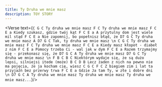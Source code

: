 ```yaml
---
title: Ty Druha we mnie masz
description: TOY STORY
---
```



<Verse text={`
C G C
Ty druha we mnie masz
F C
Ty druha we mnie masz
F C E a
Kiedy szukasz, gdzie twój kąt
F C E a
A przytulny dom jest wiele mil stąd
F C E a
Nie zapomnij, bo popełnisz błąd, że
D7 G C
Ty druha we mnie masz
A D7 G C
Tak, ty druha we mnie masz
\n
C G C
Ty druha we mnie masz
F C
Ty druha we mnie masz
F C E a
Kiedy masz kłopot - diabeł z nim
F C E a
Pomocy trzeba Ci - wal jak w dym
F C E a
Razem trzymajmy się - przekonasz się, że
D7 G C A
Ty druha we mnie masz
D7 G C
Ty druha we mnie masz
\n
F B C B C
Niektórym wydaje się, że są dużo lepsi, silniejsi itede (może)
B C D B
Lecz żaden z nich na pewno nie ma pojęcia, że ja kocham cię, wiesz
C G C F C
Z biegiem zim i lat ta przyjaźń bez przerwy trwa
F C E a
Gdzie Ja tam Ty, w złe i dobre dni
\n
D7 G C A
Ty druha we mnie masz
Ty druha we mnie masz
Ty druha we mnie masz...
`}/>

